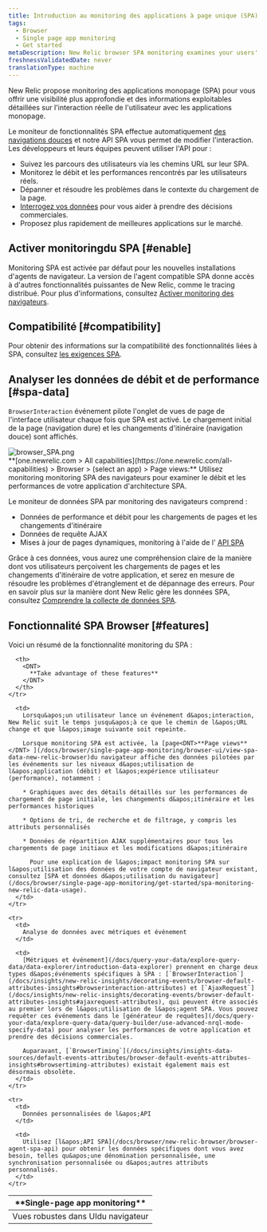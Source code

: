 ```yaml
---
title: Introduction au monitoring des applications à page unique (SPA)
tags:
  - Browser
  - Single page app monitoring
  - Get started
metaDescription: New Relic browser SPA monitoring examines your users' experience with the frontend logic for single-page apps or any apps that pull content dynamically.
freshnessValidatedDate: never
translationType: machine
---
```


New Relic <InlinePopover type="browser" />propose monitoring des applications monopage (SPA) pour vous offrir une visibilité plus approfondie et des informations exploitables détaillées sur l&apos;interaction réelle de l&apos;utilisateur avec les applications monopage.

Le moniteur de fonctionnalités SPA effectue automatiquement [des navigations douces](https://developer.chrome.com/docs/web-platform/soft-navigations-experiment#what_is_a_soft_navigation) et notre API SPA vous permet de modifier l&apos;interaction. Les développeurs et leurs équipes peuvent utiliser l&apos;API pour :

* Suivez les parcours des utilisateurs via les chemins URL sur leur SPA.
* Monitorez le débit et les performances rencontrés par les utilisateurs réels.
* Dépanner et résoudre les problèmes dans le contexte du chargement de la page.
* [Interrogez vos données](/docs/using-new-relic/data/understand-data/query-new-relic-data) pour vous aider à prendre des décisions commerciales.
* Proposez plus rapidement de meilleures applications sur le marché.

## Activer monitoringdu SPA [#enable]

Monitoring SPA est activée par défaut pour les nouvelles installations d&apos;agents de navigateur. La version de l&apos;agent compatible SPA donne accès à d&apos;autres fonctionnalités puissantes de New Relic, comme le tracing distribué. Pour plus d&apos;informations, consultez [Activer monitoring des navigateurs](/docs/browser/new-relic-browser/installation/update-browser-agent/#agent-types).

## Compatibilité [#compatibility]

Pour obtenir des informations sur la compatibilité des fonctionnalités liées à SPA, consultez [les exigences SPA](/docs/browser/new-relic-browser/getting-started/compatibility-requirements-browser-monitoring#spa).

## Analyser les données de débit et de performance [#spa-data]

`BrowserInteraction` événement pilote l&apos;onglet de vues de page de l&apos;interface utilisateur chaque fois que SPA est activé. Le chargement initial de la page (navigation dure) et les changements d&apos;itinéraire (navigation douce) sont affichés.

<img title="browser_SPA.png" alt="browser_SPA.png" src="/images/browser_screenshot-full_spa-pageview.webp" />

<figcaption>
  <DNT>**[one.newrelic.com &gt; All capabilities](https://one.newrelic.com/all-capabilities) &gt; Browser &gt; (select an app) &gt; Page views:**</DNT> Utilisez monitoring monitoring SPA des navigateurs pour examiner le débit et les performances de votre application d&apos;architecture SPA.
</figcaption>

Le moniteur de données SPA par monitoring des navigateurs comprend :

* Données de performance et débit pour les chargements de pages et les changements d&apos;itinéraire
* Données de requête AJAX
* Mises à jour de pages dynamiques, monitoring à l&apos;aide de l&apos; [API SPA](/docs/browser/new-relic-browser/browser-agent-spa-api)

Grâce à ces données, vous aurez une compréhension claire de la manière dont vos utilisateurs perçoivent les chargements de pages et les changements d&apos;itinéraire de votre application, et serez en mesure de résoudre les problèmes d&apos;étranglement et de dépannage des erreurs. Pour en savoir plus sur la manière dont New Relic gère les données SPA, consultez [Comprendre la collecte de données SPA](/docs/browser/single-page-app-monitoring/use-spa-data/understand-spa-data-collection).

## Fonctionnalité SPA Browser [#features]

Voici un résumé de la fonctionnalité monitoring du SPA :

<table>
  <thead>
    <tr>
      <th style={{ width: "200px" }}>
        <DNT>
          **Single-page app monitoring**
        </DNT>
      </th>

      <th>
        <DNT>
          **Take advantage of these features**
        </DNT>
      </th>
    </tr>
  </thead>

  <tbody>
    <tr>
      <td>
        Vues robustes dans UIdu navigateur
      </td>

      <td>
        Lorsqu&apos;un utilisateur lance un événement d&apos;interaction, New Relic suit le temps jusqu&apos;à ce que le chemin de l&apos;URL change et que l&apos;image suivante soit repeinte.

        Lorsque monitoring SPA est activée, la [page<DNT>**Page views**</DNT> ](/docs/browser/single-page-app-monitoring/browser-ui/view-spa-data-new-relic-browser)du navigateur affiche des données pilotées par les événements sur les niveaux d&apos;utilisation de l&apos;application (débit) et l&apos;expérience utilisateur (performance), notamment :

        * Graphiques avec des détails détaillés sur les performances de chargement de page initiale, les changements d&apos;itinéraire et les performances historiques

        * Options de tri, de recherche et de filtrage, y compris les attributs personnalisés

        * Données de répartition AJAX supplémentaires pour tous les chargements de page initiaux et les modifications d&apos;itinéraire

          Pour une explication de l&apos;impact monitoring SPA sur l&apos;utilisation des données de votre compte de navigateur existant, consultez [SPA et données d&apos;utilisation du navigateur](/docs/browser/single-page-app-monitoring/get-started/spa-monitoring-new-relic-data-usage).
      </td>
    </tr>

    <tr>
      <td>
        Analyse de données avec métriques et événement
      </td>

      <td>
        [Métriques et événement](/docs/query-your-data/explore-query-data/data-explorer/introduction-data-explorer) prennent en charge deux types d&apos;événements spécifiques à SPA : [`BrowserInteraction`](/docs/insights/new-relic-insights/decorating-events/browser-default-attributes-insights#browserinteraction-attributes) et [`AjaxRequest`](/docs/insights/new-relic-insights/decorating-events/browser-default-attributes-insights#ajaxrequest-attributes), qui peuvent être associés au premier lors de l&apos;utilisation de l&apos;agent SPA. Vous pouvez requêter ces événements dans le [générateur de requêtes](/docs/query-your-data/explore-query-data/query-builder/use-advanced-nrql-mode-specify-data) pour analyser les performances de votre application et prendre des décisions commerciales.

        Auparavant, [`BrowserTiming`](/docs/insights/insights-data-sources/default-events-attributes/browser-default-events-attributes-insights#browsertiming-attributes) existait également mais est désormais obsolète.
      </td>
    </tr>

    <tr>
      <td>
        Données personnalisées de l&apos;API
      </td>

      <td>
        Utilisez [l&apos;API SPA](/docs/browser/new-relic-browser/browser-agent-spa-api) pour obtenir les données spécifiques dont vous avez besoin, telles qu&apos;une dénomination personnalisée, une synchronisation personnalisée ou d&apos;autres attributs personnalisés.
      </td>
    </tr>
  </tbody>
</table>